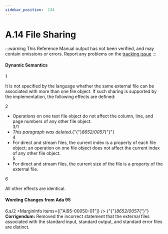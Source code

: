 ```yaml
---
sidebar_position:  134
---
```


# A.14 File Sharing

:::warning
This Reference Manual output has not been verified,
and may contain omissions or errors.
Report any problems on the [tracking issue](https://github.com/ada-lang-io/ada-lang-io/issues/20)
:::



#### Dynamic Semantics

<MarginText>1</MarginText>
<p>It is not specified by the language whether the same external file can be associated with more than one file object. If such sharing is supported by the implementation, the following effects are defined: <br /></p>

<MarginText>2</MarginText>
<ul>
<li>Operations on one text file object do not affect the column, line, and page numbers of any other file object.<br /></li>
<MarginText>3/1</MarginText>
<MarginInfo items={["AI95-00050-01"]} />
<li><em>This paragraph was deleted.</em>{"{"}<em>8652/0057</em>{"}"} <br /></li>
<MarginText>4</MarginText>
<li>For direct and stream files, the current index is a property of each file object; an operation on one file object does not affect the current index of any other file object.<br /></li>
<MarginText>5</MarginText>
<li>For direct and stream files, the current size of the file is a property of the external file. <br /></li>
</ul>
<MarginText>6</MarginText>
<p>All other effects are identical. <br /></p>


#### Wording Changes from Ada 95

<MarginText>6.a/2</MarginText>
<MarginInfo items={["AI95-00050-01"]} />
<Admonition type="aarm" aarm="note" title="Note: ">
{"{"}<em>8652/0057</em>{"}"} <strong>Corrigendum:</strong> Removed the incorrect statement that the external files associated with the standard input, standard output, and standard error files are distinct. <br /></Admonition>

